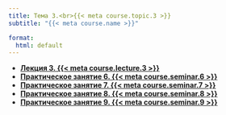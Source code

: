 ```yaml
---
title: Тема 3.<br>{{< meta course.topic.3 >}}
subtitle: "{{< meta course.name >}}"

format:
  html: default
---
```


- [**Лекция 3. {{< meta course.lecture.3 >}}**](lecture-03/index.qmd)
- [**Практическое занятие 6. {{< meta course.seminar.6 >}}**](seminar-06/index.qmd)
- [**Практическое занятие 7. {{< meta course.seminar.7 >}}**](seminar-07/index.qmd)
- [**Практическое занятие 8. {{< meta course.seminar.8 >}}**](seminar-08/index.qmd)
- [**Практическое занятие 9. {{< meta course.seminar.9 >}}**](seminar-09/index.qmd)
